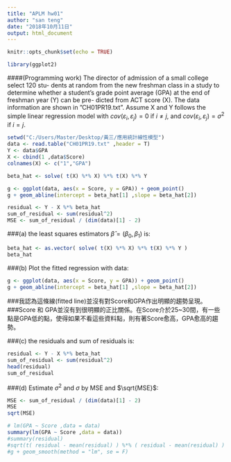 ```yaml
---
title: "APLM hw01"
author: "san teng"
date: "2018年10月11日"
output: html_document
---
```


```r
knitr::opts_chunk$set(echo = TRUE)
```

```r
library(ggplot2)
```

####(Programming work) The director of admission of a small college select 120 stu- dents at random from the new freshman class in a study to determine whether a student’s grade point average (GPA) at the end of freshman year (Y) can be pre- dicted from ACT score (X). The data information are shown in ”CH01PR19.txt”. Assume X and Y follows the simple linear regression model with $cov(\varepsilon_i , \varepsilon_j  ) = 0$ if $i \neq j$, and $cov(\varepsilon_i , \varepsilon_j ) = \sigma^2$ if $i = j$.

```r
setwd("C:/Users/Master/Desktop/黃三/應用統計線性模型")
data <- read.table("CH01PR19.txt" ,header = T)
Y <- data$GPA
X <- cbind(1 ,data$Score)
colnames(X) <- c("1","GPA")

beta_hat <- solve( t(X) %*% X) %*% t(X) %*% Y

g <- ggplot(data, aes(x = Score, y = GPA)) + geom_point() 
g + geom_abline(intercept = beta_hat[1] ,slope = beta_hat[2])

residual <- Y - X %*% beta_hat
sum_of_residual <- sum(residual^2)
MSE <- sum_of_residual / (dim(data)[1] - 2)
```

###(a) the least squares estimators $\hat{\beta} = (\beta_0 , \beta_1)$ is: 
```r
beta_hat <- as.vector( solve( t(X) %*% X) %*% t(X) %*% Y )
beta_hat
```

###(b) Plot the fitted regression with data:
```r
g <- ggplot(data, aes(x = Score, y = GPA)) + geom_point() 
g + geom_abline(intercept = beta_hat[1] ,slope = beta_hat[2])
```

###我認為這條線(fitted line)並沒有對Score和GPA作出明顯的趨勢呈現。
###Score 和 GPA並沒有到很明顯的正比關係。在Score介於25~30間，有一些點是GPA低的點，使得如果不看這些資料點，則有著Score愈高，GPA愈高的趨勢。

###(c) the residuals and sum of residuals is:

```r
residual <- Y - X %*% beta_hat
sum_of_residual <- sum(residual^2)
head(residual)
sum_of_residual
```

###(d) Estimate $\sigma^2$ and $\sigma$ by MSE and $\sqrt{MSE}$:

```r
MSE <- sum_of_residual / (dim(data)[1] - 2)
MSE
sqrt(MSE)
```



```r
# lm(GPA ~ Score ,data = data)
summary(lm(GPA ~ Score ,data = data))
#summary(residual) 
#sqrt(t( residual - mean(residual) ) %*% ( residual - mean(residual) ) / (dim(data)[1] - 2))
#g + geom_smooth(method = "lm", se = F)
```






